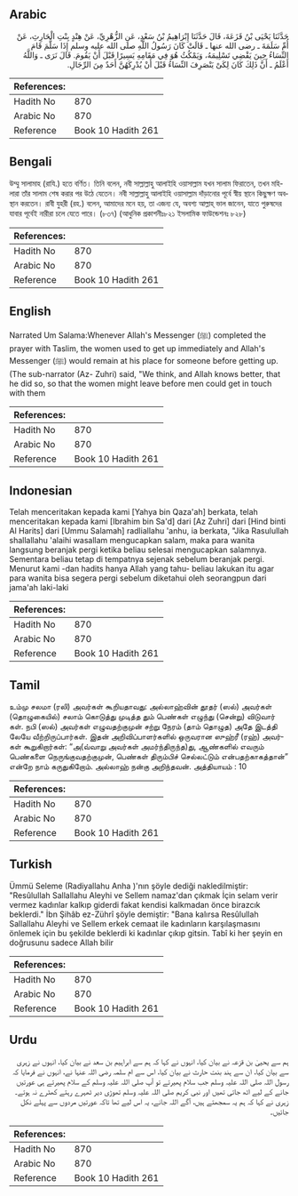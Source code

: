 ## Arabic


<div dir="rtl" lang="ar" style={{fontSize:'larger',backgroundColor:'#f8f9fa',padding:20}}>
حَدَّثَنَا يَحْيَى بْنُ قَزَعَةَ، قَالَ حَدَّثَنَا إِبْرَاهِيمُ بْنُ سَعْدٍ، عَنِ الزُّهْرِيِّ، عَنْ هِنْدٍ بِنْتِ الْحَارِثِ، عَنْ أُمِّ سَلَمَةَ ـ رضى الله عنها ـ قَالَتْ كَانَ رَسُولُ اللَّهِ صلى الله عليه وسلم إِذَا سَلَّمَ قَامَ النِّسَاءُ حِينَ يَقْضِي تَسْلِيمَهُ، وَيَمْكُثُ هُوَ فِي مَقَامِهِ يَسِيرًا قَبْلَ أَنْ يَقُومَ‏.‏ قَالَ نَرَى ـ وَاللَّهُ أَعْلَمُ ـ أَنَّ ذَلِكَ كَانَ لِكَىْ يَنْصَرِفَ النِّسَاءُ قَبْلَ أَنْ يُدْرِكَهُنَّ أَحَدٌ مِنَ الرِّجَالِ‏.‏
</div>
<div style={{backgroundColor:'#f8f9fa',padding:20, marginBottom: 10}}><table> <thead> <tr> <th>References:</th> <th></th> </tr> </thead> <tbody><tr><td>Hadith No</td><td>870</td></tr><tr><td>Arabic No</td><td>870</td></tr><tr><td>Reference</td><td>Book 10 Hadith 261</td></tr></tbody></table></div>

## Bengali


<div dir="ltr" lang="bn" style={{fontSize:'larger',backgroundColor:'#f8f9fa',padding:20}}>
উম্মু সালামাহ (রাযি.) হতে বর্ণিত। তিনি বলেন, নবী সাল্লাল্লাহু আলাইহি ওয়াসাল্লাম যখন সালাম ফিরাতেন, তখন মহিলারা তাঁর সালাম শেষ করার পর উঠে যেতেন। নবী সাল্লাল্লাহু আলাইহি ওয়াসাল্লাম দাঁড়ানোর পূর্বে স্বীয় স্থানে কিছুক্ষণ অবস্থান করতেন। রাবী যুহরী (রহ.) বলেন, আমাদের মনে হয়, তা এজন্য যে, অবশ্য আল্লাহ্ ভাল জানেন, যাতে পুরুষদের যাবার পূর্বেই নারীরা চলে যেতে পারে। (৮৩৭) (আধুনিক প্রকাশনীঃ৮২১ ইসলামিক ফাউন্ডেশনঃ ৮২৮)
</div>
<div style={{backgroundColor:'#f8f9fa',padding:20, marginBottom: 10}}><table> <thead> <tr> <th>References:</th> <th></th> </tr> </thead> <tbody><tr><td>Hadith No</td><td>870</td></tr><tr><td>Arabic No</td><td>870</td></tr><tr><td>Reference</td><td>Book 10 Hadith 261</td></tr></tbody></table></div>

## English


<div dir="ltr" lang="en" style={{fontSize:'larger',backgroundColor:'#f8f9fa',padding:20}}>
Narrated Um Salama:Whenever Allah's Messenger (ﷺ) completed the prayer with Taslim, the women used to get up immediately and Allah's Messenger (ﷺ) would remain at his place for someone before getting up. (The sub-narrator (Az- Zuhri) said, "We think, and Allah knows better, that he did so, so that the women might leave before men could get in touch with them
</div>
<div style={{backgroundColor:'#f8f9fa',padding:20, marginBottom: 10}}><table> <thead> <tr> <th>References:</th> <th></th> </tr> </thead> <tbody><tr><td>Hadith No</td><td>870</td></tr><tr><td>Arabic No</td><td>870</td></tr><tr><td>Reference</td><td>Book 10 Hadith 261</td></tr></tbody></table></div>

## Indonesian


<div dir="ltr" lang="id" style={{fontSize:'larger',backgroundColor:'#f8f9fa',padding:20}}>
Telah menceritakan kepada kami [Yahya bin Qaza'ah] berkata, telah menceritakan kepada kami [Ibrahim bin Sa'd] dari [Az Zuhri] dari [Hind binti Al Harits] dari [Ummu Salamah] radliallahu 'anhu, ia berkata, "Jika Rasulullah shallallahu 'alaihi wasallam mengucapkan salam, maka para wanita langsung beranjak pergi ketika beliau selesai mengucapkan salamnya. Sementara beliau tetap di tempatnya sejenak sebelum beranjak pergi. Menurut kami -dan hadits hanya Allah yang tahu- beliau lakukan itu agar para wanita bisa segera pergi sebelum diketahui oleh seorangpun dari jama'ah laki-laki
</div>
<div style={{backgroundColor:'#f8f9fa',padding:20, marginBottom: 10}}><table> <thead> <tr> <th>References:</th> <th></th> </tr> </thead> <tbody><tr><td>Hadith No</td><td>870</td></tr><tr><td>Arabic No</td><td>870</td></tr><tr><td>Reference</td><td>Book 10 Hadith 261</td></tr></tbody></table></div>

## Tamil


<div dir="ltr" lang="ta" style={{fontSize:'larger',backgroundColor:'#f8f9fa',padding:20}}>
உம்மு சலமா (ரலி) அவர்கள் கூறியதாவது: அல்லாஹ்வின் தூதர் (ஸல்) அவர்கள் (தொழுகையில்) சலாம் கொடுத்து முடித்த தும் பெண்கள் எழுந்து (சென்று) விடுவார் கள். நபி (ஸல்) அவர்கள் எழுவதற்குமுன் சற்று நேரம் (தாம் தொழுத) அதே இடத்தி லேயே வீற்றிருப்பார்கள். இதன் அறிவிப்பாளர்களில் ஒருவரான ஸுஹ்ரீ (ரஹ்) அவர்கள் கூறுகிறார்கள்: “அ(வ்வாறு அவர்கள் அமர்ந்திருந்த)து, ஆண்களில் எவரும் பெண்களை நெருங்குவதற்குமுன், பெண்கள் திரும்பிச் செல்லட்டும் என்பதற்காகத்தான்” என்றே நாம் கருதுகிறோம். அல்லாஹ் நன்கு அறிந்தவன். அத்தியாயம் : 10
</div>
<div style={{backgroundColor:'#f8f9fa',padding:20, marginBottom: 10}}><table> <thead> <tr> <th>References:</th> <th></th> </tr> </thead> <tbody><tr><td>Hadith No</td><td>870</td></tr><tr><td>Arabic No</td><td>870</td></tr><tr><td>Reference</td><td>Book 10 Hadith 261</td></tr></tbody></table></div>

## Turkish


<div dir="ltr" lang="tr" style={{fontSize:'larger',backgroundColor:'#f8f9fa',padding:20}}>
Ümmü Seleme (Radiyallahu Anha )'nın şöyle dediği nakledilmiştir: "Resûlullah Sallallahu Aleyhi ve Sellem namaz'dan çıkmak İçin selam verir vermez kadınlar kalkıp giderdi fakat kendisi kalkmadan önce birazcık beklerdi." İbn Şihâb ez-Zührî şöyle demiştir: "Bana kalırsa Resûlullah Sallallahu Aleyhi ve Sellem erkek cemaat ile kadınların karşılaşmasını önlemek için bu şekilde beklerdi ki kadınlar çıkıp gitsin. Tabî ki her şeyin en doğrusunu sadece Allah bilir
</div>
<div style={{backgroundColor:'#f8f9fa',padding:20, marginBottom: 10}}><table> <thead> <tr> <th>References:</th> <th></th> </tr> </thead> <tbody><tr><td>Hadith No</td><td>870</td></tr><tr><td>Arabic No</td><td>870</td></tr><tr><td>Reference</td><td>Book 10 Hadith 261</td></tr></tbody></table></div>

## Urdu


<div dir="rtl" lang="ur" style={{fontSize:'larger',backgroundColor:'#f8f9fa',padding:20}}>
ہم سے یحییٰ بن قزعہ نے بیان کیا، انہوں نے کہا کہ ہم سے ابراہیم بن سعد نے بیان کیا، انہوں نے زہری سے بیان کیا، ان سے ہند بنت حارث نے بیان کیا، اس سے ام سلمہ رضی اللہ عنہا نے، انہوں نے فرمایا کہ رسول اللہ صلی اللہ علیہ وسلم جب سلام پھیرتے تو آپ صلی اللہ علیہ وسلم کے سلام پھیرتے ہی عورتیں جانے کے لیے اٹھ جاتی تھیں اور نبی کریم صلی اللہ علیہ وسلم تھوڑی دیر ٹھہرے رہتے کھٹرے نہ ہوتے۔ زہری نے کہا کہ ہم یہ سمجھتے ہیں، آگے اللہ جانے، یہ اس لیے تھا تاکہ عورتیں مردوں سے پہلے نکل جائیں۔
</div>
<div style={{backgroundColor:'#f8f9fa',padding:20, marginBottom: 10}}><table> <thead> <tr> <th>References:</th> <th></th> </tr> </thead> <tbody><tr><td>Hadith No</td><td>870</td></tr><tr><td>Arabic No</td><td>870</td></tr><tr><td>Reference</td><td>Book 10 Hadith 261</td></tr></tbody></table></div>